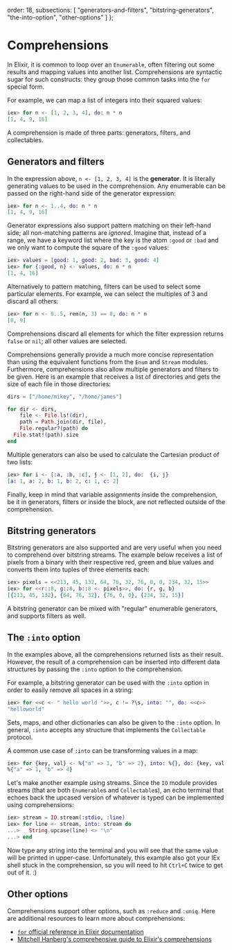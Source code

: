   order: 18,
  subsections: [
    "generators-and-filters",
    "bitstring-generators",
    "the-into-option",
    "other-options"
  ]
};

# Comprehensions

In Elixir, it is common to loop over an `Enumerable`, often filtering out some results and mapping values into another list. Comprehensions are syntactic sugar for such constructs: they group those common tasks into the `for` special form.

For example, we can map a list of integers into their squared values:

```elixir
iex> for n <- [1, 2, 3, 4], do: n * n
[1, 4, 9, 16]
```

A comprehension is made of three parts: generators, filters, and collectables.

## Generators and filters

In the expression above, `n <- [1, 2, 3, 4]` is the **generator**. It is literally generating values to be used in the comprehension. Any enumerable can be passed on the right-hand side of the generator expression:

```elixir
iex> for n <- 1..4, do: n * n
[1, 4, 9, 16]
```

Generator expressions also support pattern matching on their left-hand side; all non-matching patterns are _ignored_. Imagine that, instead of a range, we have a keyword list where the key is the atom `:good` or `:bad` and we only want to compute the square of the `:good` values:

```elixir
iex> values = [good: 1, good: 2, bad: 3, good: 4]
iex> for {:good, n} <- values, do: n * n
[1, 4, 16]
```

Alternatively to pattern matching, filters can be used to select some particular elements. For example, we can select the multiples of 3 and discard all others:

```elixir
iex> for n <- 0..5, rem(n, 3) == 0, do: n * n
[0, 9]
```

Comprehensions discard all elements for which the filter expression returns `false` or `nil`; all other values are selected.

Comprehensions generally provide a much more concise representation than using the equivalent functions from the `Enum` and `Stream` modules. Furthermore, comprehensions also allow multiple generators and filters to be given. Here is an example that receives a list of directories and gets the size of each file in those directories:

```elixir
dirs = ["/home/mikey", "/home/james"]

for dir <- dirs,
    file <- File.ls!(dir),
    path = Path.join(dir, file),
    File.regular?(path) do
  File.stat!(path).size
end
```

Multiple generators can also be used to calculate the Cartesian product of two lists:

```elixir
iex> for i <- [:a, :b, :c], j <- [1, 2], do:  {i, j}
[a: 1, a: 2, b: 1, b: 2, c: 1, c: 2]
```

Finally, keep in mind that variable assignments inside the comprehension, be it in generators, filters or inside the block, are not reflected outside of the comprehension.

## Bitstring generators

Bitstring generators are also supported and are very useful when you need to comprehend over bitstring streams. The example below receives a list of pixels from a binary with their respective red, green and blue values and converts them into tuples of three elements each:

```elixir
iex> pixels = <<213, 45, 132, 64, 76, 32, 76, 0, 0, 234, 32, 15>>
iex> for <<r::8, g::8, b::8 <- pixels>>, do: {r, g, b}
[{213, 45, 132}, {64, 76, 32}, {76, 0, 0}, {234, 32, 15}]
```

A bitstring generator can be mixed with "regular" enumerable generators, and supports filters as well.

## The `:into` option

In the examples above, all the comprehensions returned lists as their result. However, the result of a comprehension can be inserted into different data structures by passing the `:into` option to the comprehension.

For example, a bitstring generator can be used with the `:into` option in order to easily remove all spaces in a string:

```elixir
iex> for <<c <- " hello world ">>, c != ?\s, into: "", do: <<c>>
"helloworld"
```

Sets, maps, and other dictionaries can also be given to the `:into` option. In general, `:into` accepts any structure that implements the `Collectable` protocol.

A common use case of `:into` can be transforming values in a map:

```elixir
iex> for {key, val} <- %{"a" => 1, "b" => 2}, into: %{}, do: {key, val * val}
%{"a" => 1, "b" => 4}
```

Let's make another example using streams. Since the `IO` module provides streams (that are both `Enumerable`s and `Collectable`s), an echo terminal that echoes back the upcased version of whatever is typed can be implemented using comprehensions:

```elixir
iex> stream = IO.stream(:stdio, :line)
iex> for line <- stream, into: stream do
...>   String.upcase(line) <> "\n"
...> end
```

Now type any string into the terminal and you will see that the same value will be printed in upper-case. Unfortunately, this example also got your IEx shell stuck in the comprehension, so you will need to hit `Ctrl+C` twice to get out of it. :)

## Other options

Comprehensions support other options, such as `:reduce` and `:uniq`. Here are additional resources to learn more about comprehensions:

- [`for` official reference in Elixir documentation](`for/1`)
- [Mitchell Hanberg's comprehensive guide to Elixir's comprehensions](https://www.mitchellhanberg.com/the-comprehensive-guide-to-elixirs-for-comprehension/)
